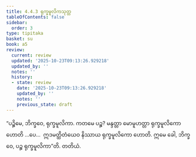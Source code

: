```yaml
---
title: 4.4.3 ရုက္ခမူလိကသုတ္တ
tableOfContents: false
sidebar:
  order: 3
type: tipitaka
basket: su
book: a5
review:
  current: review
  updated: '2025-10-23T09:13:26.929218'
  updated_by: ''
  notes: ''
  history:
  - state: review
    date: '2025-10-23T09:13:26.929218'
    updated_by: ''
    notes: ''
    previous_state: draft
---
```



<ReviewStatus review={frontmatter.review} showDetails={true} />

<HypothesisAnnotation frontmatter={frontmatter} />

<DynamicBreadcrumb />

<Division number="183" book="a5" e="ch" v="16" p="193">

<Paragraph number="1078" book="a5">
“ပဉ္စိမေ, ဘိက္ခဝေ, ရုက္ခမူလိကာ. ကတမေ ပဉ္စ? မန္ဒတ္တာ မောမူဟတ္တာ ရုက္ခမူလိကော ဟောတိ …ပေ…  ဣဒမတ္ထိတံယေဝ နိဿာယ ရုက္ခမူလိကော ဟောတိ. ဣမေ ခေါ, ဘိက္ခဝေ, ပဉ္စ ရုက္ခမူလိကာ”တိ.

</Paragraph>
</Division>

<Paragraph number="1079" type="center" book="a5">
တတိယံ.
</Paragraph>